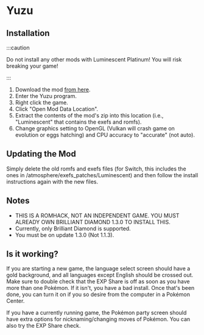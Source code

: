 
# Yuzu

## Installation

:::caution

Do not install any other mods with Luminescent Platinum! You will risk breaking your game!

:::

1. Download the mod [from here](https://www.nexusmods.com/pokemonbdsp/mods/1).
2. Enter the Yuzu program.
3. Right click the game.
4. Click "Open Mod Data Location".
5. Extract the contents of the mod's zip into this location (i.e., "Luminescent" that contains the exefs and romfs).
6. Change graphics setting to OpenGL (Vulkan will crash game on evolution or eggs hatching) and CPU accuracy to "accurate" (not auto).

## Updating the Mod

Simply delete the old romfs and exefs files (for Switch, this includes the ones in /atmosphere/exefs_patches/Luminescent) and then follow the install instructions again with the new files.

## Notes

- THIS IS A ROMHACK, NOT AN INDEPENDENT GAME. YOU MUST ALREADY OWN BRILLIANT DIAMOND 1.3.0 TO INSTALL THIS.
- Currently, only Brilliant Diamond is supported.
- You must be on update 1.3.0 (Not 1.1.3).

## Is it working?

If you are starting a new game, the language select screen should have a gold background, and all languages except English should be crossed out. Make sure to double check that the EXP Share is off as soon as you have more than one Pokémon. If it isn't, you have a bad install. Once that's been done, you can turn it on if you so desire from the computer in a Pokémon Center.

If you have a currently running game, the Pokémon party screen should have extra options for nicknaming/changing moves of Pokémon. You can also try the EXP Share check.
